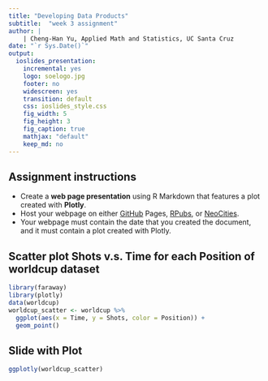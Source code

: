 ```yaml
---
title: "Developing Data Products"
subtitle:  "week 3 assignment"
author: |
    | Cheng-Han Yu, Applied Math and Statistics, UC Santa Cruz
date: "`r Sys.Date()`"
output: 
  ioslides_presentation:
    incremental: yes
    logo: soelogo.jpg
    footer: no
    widescreen: yes
    transition: default
    css: ioslides_style.css
    fig_width: 5
    fig_height: 3
    fig_caption: true
    mathjax: "default"
    keep_md: no
---
```


## Assignment instructions

- Create a **web page presentation** using R Markdown that features a plot created with **Plotly**.
- Host your webpage on either [GitHub](https://github.com) Pages, [RPubs](https://rpubs.com/), or [NeoCities](https://neocities.org/).
- Your webpage must contain the date that you created the document, and it must contain a plot created with Plotly.

## Scatter plot Shots v.s. Time for each Position of worldcup dataset
```r
library(faraway) 
library(plotly)
data(worldcup)
worldcup_scatter <- worldcup %>%
  ggplot(aes(x = Time, y = Shots, color = Position)) +
  geom_point()
```


## Slide with Plot

```r
ggplotly(worldcup_scatter)
```

